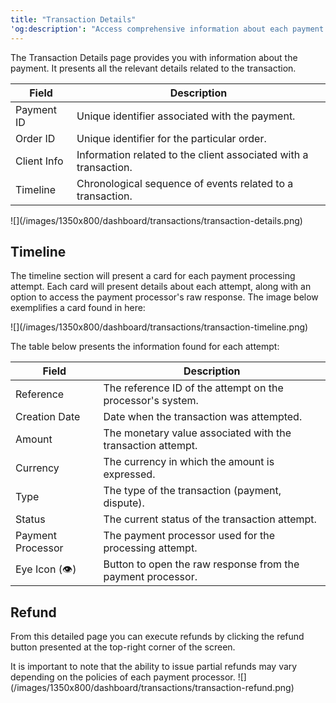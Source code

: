 ```yaml
---
title: "Transaction Details"
'og:description': "Access comprehensive information about each payment transaction in Tonder. Learn about transaction fields, timelines, and how to execute refunds directly from the detailed transaction page."
---
```


The Transaction Details page provides you with information about the payment. It presents all the relevant details related to the transaction.

| Field          | Description                                               |
|----------------|-----------------------------------------------------------|
| Payment ID     | Unique identifier associated with the payment.      |
| Order ID       | Unique identifier for the particular order.   |
| Client Info    | Information related to the client associated with a transaction.|
| Timeline       | Chronological sequence of events related to a transaction.|

<Frame>![](/images/1350x800/dashboard/transactions/transaction-details.png)</Frame>

## Timeline

The timeline section will present a card for each payment processing attempt. Each card will present details about each attempt, along with an option to access the payment processor's raw response. The image below exemplifies a card found in here:

<Frame>![](/images/1350x800/dashboard/transactions/transaction-timeline.png)</Frame>

The table below presents the information found for each attempt:

| Field             | Description                                                 |
| ----------------- | ----------------------------------------------------------- |
| Reference         | The reference ID of the attempt on the processor's system.  |
| Creation Date     | Date when the transaction was attempted.                    |
| Amount            | The monetary value associated with the transaction attempt. |
| Currency          | The currency in which the amount is expressed.              |
| Type              | The type of the transaction (payment, dispute).             |
| Status            | The current status of the transaction attempt.              |
| Payment Processor | The payment processor used for the processing attempt.      |
| Eye Icon (👁️)    | Button to open the raw response from the payment processor. |

## Refund

From this detailed page you can execute refunds by clicking the refund button presented at the top-right corner of the screen.

<Warning>
  It is important to note that the ability to issue partial refunds may vary depending on the policies of each payment processor.
</Warning>

<Frame>![](/images/1350x800/dashboard/transactions/transaction-refund.png)</Frame>
